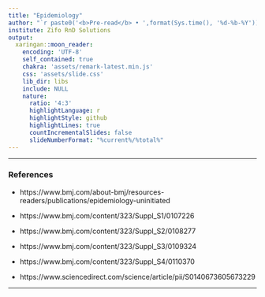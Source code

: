 ---
title: "Epidemiology"
author: "`r paste0('<b>Pre-read</b> • ',format(Sys.time(), '%d-%b-%Y'))`"
institute: Zifo RnD Solutions
output:
  xaringan::moon_reader:
    encoding: 'UTF-8'
    self_contained: true
    chakra: 'assets/remark-latest.min.js'
    css: 'assets/slide.css'
    lib_dir: libs
    include: NULL
    nature:
      ratio: '4:3'
      highlightLanguage: r
      highlightStyle: github
      highlightLines: true
      countIncrementalSlides: false
      slideNumberFormat: "%current%/%total%"
---

<!--------------- Only edit title, subtitle & author above this --------------->



---

### References

   * https://www.bmj.com/about-bmj/resources-readers/publications/epidemiology-uninitiated
   
   * https://www.bmj.com/content/323/Suppl_S1/0107226
   
   * https://www.bmj.com/content/323/Suppl_S2/0108277
   
   * https://www.bmj.com/content/323/Suppl_S3/0109324
   
   * https://www.bmj.com/content/323/Suppl_S4/0110370
   
   * https://www.sciencedirect.com/science/article/pii/S0140673605673229
   
---
